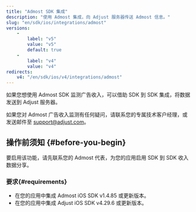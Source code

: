 ```yaml
---
title: "Admost SDK 集成"
description: "使用 Admost 集成，向 Adjust 服务器传送 Admost 信息。"
slug: "en/sdk/ios/integrations/admost"
versions: 
    - 
        label: "v5"
        value: "v5"
        default: true
    - 
        label: "v4"
        value: "v4"
redirects: 
    v4: "/en/sdk/ios/v4/integrations/admost"
---
```

如果您想使用 Admost SDK 监测广告收入，可以借助 SDK 到 SDK 集成，将数据发送到 Adjust 服务器。
<callout type="note"> 

如果您对 Admost 广告收入监测有任何疑问，请联系您的专属技术客户经理，或发送邮件至 [support@adjust.com](mailto:support@adjust.com)。
</Callout> 

操作前须知 \{\#before\-you\-begin\}
-----------------------------------

要启用该功能，请先联系您的 Admost 代表，为您的应用启用 SDK 到 SDK 收入数据分享。

### 要求\{\#requirements\}

* 在您的应用中集成 Admost iOS SDK v1\.4\.85 或更新版本。
* 在您的应用中集成 Adjust iOS SDK v4\.29\.6 或更新版本。

